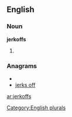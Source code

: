 
==English==

===Noun===
'''jerkoffs'''

# {{plural of|[[jerkoff]]}}

===Anagrams===
* {{alphagram|effjkors}}
* [[jerks off#English|jerks off]]

[[Category:English plurals]]

[[ar:jerkoffs]]